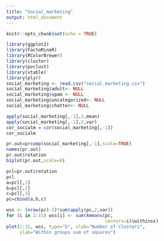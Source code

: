 ```yaml
---
title: "Social_marketing"
output: html_document
---
```


```r
knitr::opts_chunk$set(echo = TRUE)
```

```r
library(ggplot2)
library(FactoMineR)
library(RColorBrewer)
library(cluster)
library(pvclust)
library(xtable)
library(plyr)
social_marketing <- read.csv("social_marketing.csv")
social_marketing$adult<- NULL
social_marketing$spam <- NULL
social_marketing$uncategorized<- NULL
social_marketing$chatter<- NULL
```

```r
apply(social_marketing[,-1],2,mean) 
apply(social_marketing[,-1],2,var)  
cor_socialm = cor(social_marketing[,-1])
cor_socialm
```

```r
pr.out=prcomp(social_marketing[,-1],scale=TRUE)
names(pr.out)
pr.out$rotation
biplot(pr.out,scale=0)
```

```r
pcl=pr.out$rotation
pcl
a=pcl[,1]
b=pcl[,2]
c=pcl[,3]
pc=cbind(a,b,c)
```

```r
wss <- (nrow(pc)-1)*sum(apply(pc,2,var))
for (i in 2:15) wss[i] <- sum(kmeans(pc,
                                     centers=i)$withinss)
plot(1:15, wss, type="b", xlab="Number of Clusters",
     ylab="Within groups sum of squares")
```